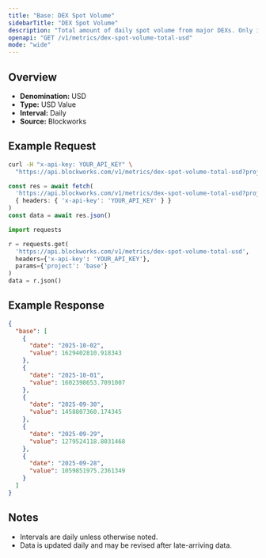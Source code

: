 ```yaml
---
title: "Base: DEX Spot Volume"
sidebarTitle: "DEX Spot Volume"
description: "Total amount of daily spot volume from major DEXs. Only includes volumes from fee-paying liquidity pools."
openapi: "GET /v1/metrics/dex-spot-volume-total-usd"
mode: "wide"
---
```


## Overview

- **Denomination:** USD
- **Type:** USD Value
- **Interval:** Daily
- **Source:** Blockworks

## Example Request

<CodeGroup>

```bash cURL
curl -H "x-api-key: YOUR_API_KEY" \
  "https://api.blockworks.com/v1/metrics/dex-spot-volume-total-usd?project=base"
```

```typescript TypeScript
const res = await fetch(
  'https://api.blockworks.com/v1/metrics/dex-spot-volume-total-usd?project=base',
  { headers: { 'x-api-key': 'YOUR_API_KEY' } }
)
const data = await res.json()
```

```python Python
import requests

r = requests.get(
  'https://api.blockworks.com/v1/metrics/dex-spot-volume-total-usd',
  headers={'x-api-key': 'YOUR_API_KEY'},
  params={'project': 'base'}
)
data = r.json()
```

</CodeGroup>

## Example Response

```json
{
  "base": [
    {
      "date": "2025-10-02",
      "value": 1629402810.918343
    },
    {
      "date": "2025-10-01",
      "value": 1602398653.7091007
    },
    {
      "date": "2025-09-30",
      "value": 1458807360.174345
    },
    {
      "date": "2025-09-29",
      "value": 1279524118.8031468
    },
    {
      "date": "2025-09-28",
      "value": 1059851975.2361349
    }
  ]
}
```

## Notes
- Intervals are daily unless otherwise noted.
- Data is updated daily and may be revised after late-arriving data.